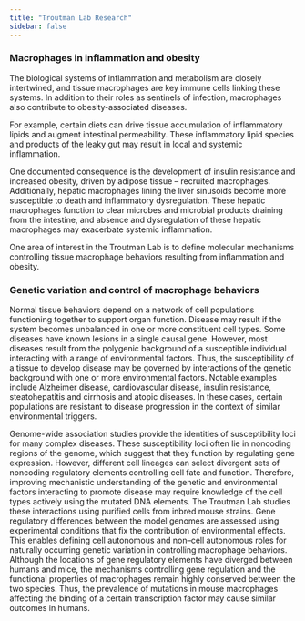 ```yaml
---
title: "Troutman Lab Research"
sidebar: false
---
```


### Macrophages in inflammation and obesity

The biological systems of inflammation and metabolism are closely intertwined, and tissue macrophages are key immune cells linking these systems. In addition to their roles as sentinels of infection, macrophages also contribute to obesity-associated diseases. 

For example, certain diets can drive tissue accumulation of inflammatory lipids and augment intestinal permeability. These inflammatory lipid species and products of the leaky gut may result in local and systemic inflammation. 

One documented consequence is the development of insulin resistance and increased obesity, driven by adipose tissue -- recruited macrophages. Additionally, hepatic macrophages lining the liver sinusoids become more susceptible to death and inflammatory dysregulation. These hepatic macrophages function to clear microbes and microbial products draining from the intestine, and absence and dysregulation of these hepatic macrophages may exacerbate systemic inflammation. 

One area of interest in the Troutman Lab is to define molecular mechanisms controlling tissue macrophage behaviors resulting from inflammation and obesity.

### Genetic variation and control of macrophage behaviors

Normal tissue behaviors depend on a network of cell populations functioning together to support organ function. Disease may result if the system becomes unbalanced in one or more constituent cell types. Some diseases have known lesions in a single causal gene. However, most diseases result from the polygenic background of a susceptible individual interacting with a range of environmental factors. Thus, the susceptibility of a tissue to develop disease may be governed by interactions of the genetic background with one or more environmental factors. Notable examples include Alzheimer disease, cardiovascular disease, insulin resistance, steatohepatitis and cirrhosis and atopic diseases. In these cases, certain populations are resistant to disease progression in the context of similar environmental triggers. 

Genome-wide association studies provide the identities of susceptibility loci for many complex diseases. These susceptibility loci often lie in noncoding regions of the genome, which suggest that they function by regulating gene expression. However, different cell lineages can select divergent sets of noncoding regulatory elements controlling cell fate and function. Therefore, improving mechanistic understanding of the genetic and environmental factors interacting to promote disease may require knowledge of the cell types actively using the mutated DNA elements. The Troutman Lab studies these interactions using purified cells from inbred mouse strains. Gene regulatory differences between the model genomes are assessed using experimental conditions that fix the contribution of environmental effects. This enables defining cell autonomous and non--cell autonomous roles for naturally occurring genetic variation in controlling macrophage behaviors. Although the locations of gene regulatory elements have diverged between humans and mice, the mechanisms controlling gene regulation and the functional properties of macrophages remain highly conserved between the two species. Thus, the prevalence of mutations in mouse macrophages affecting the binding of a certain transcription factor may cause similar outcomes in humans.
